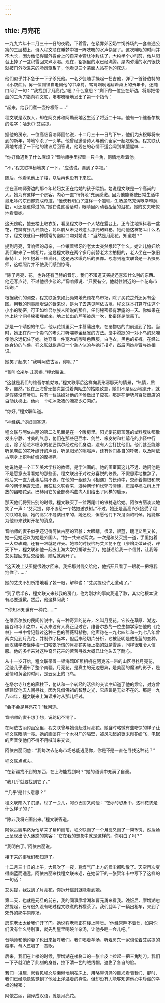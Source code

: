 ```yaml
---
---
---
```

title: 月亮花
---




一九九六年十二月三十一日的夜晚，下着雪，在紧靠郊区奶牛饲养场的一套普通公寓的三层楼上，诗人程文联在睡梦中被一阵吱吱的水声惊醒了。这次睡眠的时间并不太长，因为他记得屋外露台上的自来水管让冰封住了，大约半个小时前，他从阳台上捧了一盆积雪回来煮水喝。现在，铝锅里的水已经沸腾。屋内弥漫的水汽很快就被门外吹进来的冷风驱散了，他看见三个蒙面人站在他的床边。

他们似乎并不急于一下子杀死他。一名歹徒随手操起一把吉他，弹了一首舒伯特的《小夜曲》。另一位则径自走到他的书桌前，骂骂咧咧地翻着桌上的贺年卡，还随口问了一句：“‘我找到了月亮花。’嗯？什么意思？”剩下的一位坐在炉边，将那把带血的三角刀指向程文联，嘟嘟囔囔地发出了第一个指令：

“起来，给我们煮一壶柠檬茶……”

程文联是汉族人，却在阿克苏和阿勒泰地区生活了将近二十年。他有一个维吾尔族的名字：哈米尔·艾买提。

据他的房东，一位高级音响师回忆说，十二月三十一日的下午，他们为庆祝即将来到的新年，特地宰杀了一头羊。他曾经邀请诗人与他们全家一起吃晚饭。程文联认真地考虑了一下他的建议后回答说，他现在的心情不适合闻到羊膻腥味……

“你好像遇到了什么麻烦？”音响师手里捏着一只羊角，同情地看着他。

“不，”程文联神秘地笑了一下，“应该说，遇到了幸福。”

随后，他看见他上了楼，以后再也没有下来过。

坐在音响师旁边的那个年轻妇女正在给她的孩子喂奶。她说程文联是一个高尚的人。她为有这样一个房客，内心一直“悄悄地”充满感激。因为他能够使日常生活中最乏味的东西都变成奇迹。“他使我明白了这样一个道理，生活虽然充满艰辛和肮脏，可还是值得过的。”她在说这番话时，眼睛里闪动着晶莹的泪花，她的丈夫吃惊地看着她。

这天傍晚，她去楼上取衣架，看见程文联一个人站在露台上，正专注地照料着一盆花，花瓣有好几种颜色，她以前从未见过这么漂亮的鲜花。她问他这株花叫什么名字，程文联就用一种惯常的幽默口吻对她说：“当然是月亮花，知道啦？”

提到月亮，音响师的母亲，一位镶着银牙的老太太突然想起了什么。她让儿媳妇给我们取来了一帧相片。这是程文联在两个多月前替老太太拍摄的，老人坐在一张旧藤椅上，怀里抱着一轮满月。这是两次曝光后的影像。考虑到程文联曾是一名摄影师，这幅照片并不使我们感到惊奇。

“除了月亮、花，也许还有巴赫的音乐，我们不知道艾买提还喜欢什么别的东西。他还写点诗，不过他很少谈论。”音响师说，“只要有空，他就往附近的一个花鸟市场跑。”

根据我们的调查，程文联近来如此频繁地光顾花鸟市场，除了买花之外还另有企图。用我的同事廖增湖的话来说，是为了去遇见阿依古丽。程文联本打算守住这个小小的秘密，可正如维吾尔族人所说的那样，任何秘密都有泄露的一天。你如果在地上挖个洞将秘密埋起来，地上长出的芦苇被风一吹，秘密还是泄露了。

那是一个晴朗的午后，他从花铺里买一束菖蒲出来，在宠物店的门前遇到了她。当时，她正在向一个卖鸟的老头打听喂养金丝雀的方法。笼中腾跃的一对小鸟的悲啼使他永远记住了她。她穿着一件宽大的咖啡色西服，白毛衣，黑色的裙裤。在经过她身边的时候，程文联就像遇见一个熟人似的与她打招呼，然后问她能否与她相识。

她笑了起来：“我叫阿依古丽，你呢？”

“我叫哈米尔·艾买提。”程文联说。

“这就是我们的维吾尔族姑娘。”程文联事后这样向我形容那天的情景，“热情，质朴，自然。”他在上海曾无数次尝试着向陌生的姑娘致意，她们不是远远地跑开，就是假装没有听见。只有一位姑娘对他的问候做出了应答。那是在伊势丹百货商店的自动扶梯上，他向一个吃冰激凌的漂亮少妇问好。

“你好。”程文联叫道。

“神经病。”少妇回答道。

程文联与阿依古丽的第二次见面是在一个暖房里。阳光使花房顶篷的塑料膜味都散发出宁静、甘美的气息，他们在那些巴西木、剑兰、橡皮树和杜鹃花的小径中行走，除了给花木喷水的花匠偶尔经过他们身边，没有人会打扰他们。他们甚至能够听见卷曲的花叶绽开的声音，听见阳光的嗡嗡声，还有他们各自的呼吸，以及阿依古丽身上织物纤维的摩擦声。

她说她是一个工艺美术学校的教师，是学油画的。她的画室离这儿不远，她问他是不是愿意去看看她的那些画。程文联出于对过分喜悦的敬畏，不假思索地推辞了。他后来一直为此事后悔不迭。在他的一组题为《相遇》的长诗中，交织着悔恨和庆幸的惆怅展露无遗。而在程文联看来，这种惆怅和忧郁的情愫，正是幸福之树上开放的幽暗花朵。巴赫用它的全部奏鸣曲向人们给出了同样的启示。

那天他们将要告别的时候，程文联买了一盆两尾叶的铁树送给她。阿依古丽淡淡地笑了一声：“艾买提，你不该给一个姑娘送铁树。”不过，她还是高高兴兴接受了程文联的礼物，她的高兴不是装出来的。她还说，但愿他们下次见面的时候，她能够为他带来铁树开花的消息。

音响师的妻子似乎还记得阿依古丽的容貌：大眼睛，很深，很蓝，睫毛又黑又长，她一见她还以为她是外国人。“她一共来过两次。一次是和艾买提一道，手里抱着一大束玫瑰。还有一次就是昨天。她来的时候恰巧艾买提不在（廖增湖做证说，昨天下午，程文联和他一起去上海大学打排球去了），她就递给我一个信封，让我等艾买提回来后交给他，随后就离开了。

“这天晚上艾买提很晚才回来。我把那封信交给他，他拆开只看了一眼就一把将我抱住了……”

她的丈夫不知所措地看了她一眼，解释说：“艾买提也许太激动了。”

“到了后半夜，程文联又来敲我的房门，他为刚才的事向我道了歉，其实他根本没有必要道歉。然后，他这样问我：

“‘你知不知道有一种花……’”

在维吾尔族的民间传说中，有一种奇异的花卉，名叫月亮花。它长在草原、湖边、幽谷和冰山之中，可从来没有人真正见过它。维吾尔族的一位生物学家在他的《花林》一书中曾记载过这种三色的蔷薇科植物。他声称在一九七四年和一九七八年曾两次见到月亮花，并制作了标本，但后来经切片分析，它被证明是戒指蓝的变种。而汉族学者饶仲梅一口咬定所谓的月亮花实际上指的就是雪莲，同样很难令人信服。他的多年来对这种奇异花卉的苦苦寻找大概已让他失去了耐心。

从十一岁开始，程文联带着一架海鸥DF照相机在阿克苏一带的山区寻找月亮花，足迹几乎遍布了整个南疆。月亮花，是真主的无边恩典，是美丽的魔法的影子，是爱情和黄金的时间，是云朵上的飞鸟。

在塔尔寺红色的廊柱下，他从和一个转经的活佛的交谈中知道了他的烦恼，对方曾经建议他去人间寻找，因为凭借佛祖的智慧之光，它应该是无处不在的。那是一九八四年，程文联来上海读书时从那儿经过。

“会不会是月亮花？”我问道。

音响师的妻子想了想，说她记不清了。

在阿依古丽的画室里，程文联曾与她谈起过月亮花。她当时略微有些吃惊的样子让程文联眼睛一亮。她的画室在一个木材厂的隔壁，被风吹起的锯末刨花纷飞，电锯的声音使他们不得不用喊叫来交谈。

阿依古丽问他：“我每次去花鸟市场总能遇见你，你是不是一直在寻找这种花？”

程文联点点头。

“在新疆找不到的东西，在上海能找到吗？”她的语调中充满了自豪。

“我几乎就要找到它了。”

“‘几乎’是什么意思？”

程文联陷入了沉思。过了一会儿，阿依古丽又问他：“在你的想象中，这种花该是什么样子的？”

“除非我将它画出来。”程文联答道。

阿依古丽果然为他拿来了纸和画笔。程文联画了一个月亮又画了一束玫瑰，然后脸上呈现出令人迷惑的笑容：“它在我的想象中就是这样的，你明白了吗？”

“我明白了。”阿依古丽说。

接下来的事我们都知道了。

十二月三十日的上午，大风吹了一夜，将煤气厂上方的烟尘都吹散了。天空再次变得幽蓝而遥远。阿依古丽来找程文联未遇，在她留下的一张贺年卡中写下了这样的一句话：

艾买提，我找到了月亮花，你拆开信封就能看到她。

第二天，也就是元旦的前夜，我的同事廖增湖和曹元勇来看我。晚饭后，廖增湖忽然提起，已有很久没有喝过程文联煮的柠檬茶了。我们就叫了一辆出租车，来到了郊外的奶牛饲养场。

房东老太太给我们开了门。她说程老师正在楼上睡觉。“他经常睡不着觉，如果你们没有什么特别事，就先到屋里喝碗羊杂汤，让他多睡一会儿吧。”

音响师和他的妻子也出来招呼我们。我们喝着羊汤，听着房东一家谈论着艾买提的趣事，每人还唱了一首歌。

后来，我们在上楼的时候，廖增湖在楼梯口的一张羊皮上捡起一把三角刮刀。我们一下子就明白了此刻的身份，拉下清一色的绒线帽，遮住了各自的脸。

我们一进屋，就看见程文联懒懒地躺在床上，用略带讥讽的目光看着我们，那时，我们已经隐隐感觉到了他脸上洋溢着的喜悦，但却没有人能够知道他心中珍藏的幸福的秘密：

阿依古丽，翻译成汉语，就是月亮花。